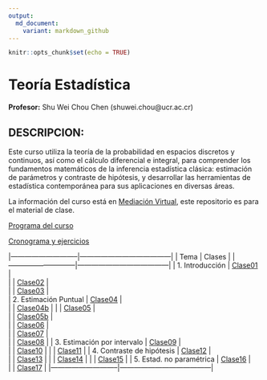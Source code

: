 ```yaml
---
output:
  md_document:
    variant: markdown_github
---
```


```r
knitr::opts_chunk$set(echo = TRUE)
```

# Teoría Estadística

**Profesor:** Shu Wei Chou Chen (shuwei.chou@ucr.ac.cr)


## DESCRIPCION:


Este curso utiliza la teoría de la probabilidad en espacios discretos y continuos, así como el cálculo diferencial e integral, para comprender los fundamentos matemáticos de la inferencia estadística clásica: estimación de parámetros y contraste de hipótesis, y desarrollar las herramientas de estadística contemporánea para sus aplicaciones en diversas áreas. 


La información del curso está en [Mediación Virtual](https://mv1.mediacionvirtual.ucr.ac.cr/course/view.php?id=34897), este repositorio es para el material de clase. 



<a href="Programa-XS3310.pdf">Programa del curso</a>


<a href="https://docs.google.com/spreadsheets/d/1MAGOqFPWk_utN8ucXHEQULb13s6497u2-gBMvLd5IVg/edit?usp=sharing">Cronograma y ejercicios</a>

|-----------------------------|---------------------------------------|
| Tema                        |  Clases                               |
|-----------------------------|---------------------------------------|
| 1. Introducción             |       [Clase01](XS3310-I24_01.html)   |       
|                             |       [Clase02](XS3310-I24_02.html)   |   
|                             |       [Clase03](XS3310-I24_03.html)   |       
| 2. Estimación Puntual       |       [Clase04](XS3310-I24_04.html)   |  
|                             |       [Clase04b](XS3310-I24_04b.html) |
|                             |       [Clase05](XS3310-I24_05.html)   |      
|                             |       [Clase05b](XS3310-I24_05b.html) |     
|                             |       [Clase06](XS3310-I24_06.html)   |       
|                             |       [Clase07](XS3310-I24_07.html)   |      
|                             |       [Clase08](XS3310-I24_08.html)   | 
| 3. Estimación por intervalo |       [Clase09](XS3310-I24_09.html)   |  
|                             |       [Clase10](XS3310-I24_10.html)   | 
|                             |       [Clase11](XS3310-I24_11.html)   | 
| 4. Contraste de hipótesis   |       [Clase12](XS3310-I24_12.html)   |  
|                             |       [Clase13](XS3310-I24_13.html)   | 
|                             |       [Clase14](XS3310-I24_14.html)   | 
|                             |       [Clase15](XS3310-I24_15.html)   | 
| 5. Estad. no paramétrica    |       [Clase16](XS3310-I24_16.html)   |  
|                             |       [Clase17](XS3310-I24_17.html)   | 
|-----------------------------|---------------------------------------|
